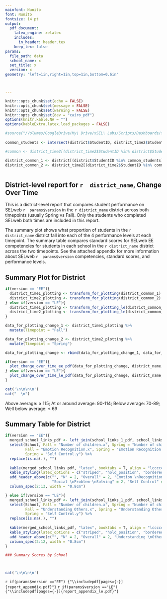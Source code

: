 ```yaml
---
mainfont: Nunito
font: Nunito
fontsize: 14 pt
output:
  pdf_document:
    latex_engine: xelatex
    includes:
      in_header: header.tex
    keep_tex: false
params: 
  file_path: data
  school_name: x
  set_title: x
  version: x
geometry: "left=1in,right=1in,top=1in,bottom=0.6in"



---
```


```r

knitr::opts_chunk$set(echo = FALSE)
knitr::opts_chunk$set(message = FALSE)
knitr::opts_chunk$set(warning = FALSE)
knitr::opts_chunk$set(dev = "cairo_pdf")
options(knitr.kable.NA = "")
options(kableExtra.latex.load_packages = FALSE)

```



```r
#source("/Volumes/GoogleDrive/My\ Drive/xSEL\ Labs/Scripts/Dashboards/flexdashboard/functions/EE/plot_change_over_time_ee_function_pdf.R")
  
common_students <- intersect(district$StudentID, district_time2$StudentID)

#common <- district_time2[(district_time2$StudentID %in% district$StudentID),]

district_common_1 <- district[(district$StudentID %in% common_students),]
district_common_2 <- district_time2[(district_time2$StudentID %in% common_students),]



```

##  District-level report for `r  district_name`, Change Over Time

This is a district-level report that compares student performance on SELweb `r  params$version` in the `r district_name` district across both timepoints (usually Spring vs Fall). Only the students who completed SELweb both times are included in this report. 

The summary plot shows what proportion of students in the `r district_name` district fall into each of the 4 performance levels at each timepoint. The summary table compares standard scores for SELweb EE competencies for students in each school in the `r district_name` district across the two timepoints. See the attached appendix for more information about SELweb `r  params$version` competencies, standard scores, and performance levels.

## Summary Plot for District
```r
if(version == "EE"){
  district_time1_plotting <- transform_for_plotting(district_common_1)
  district_time2_plotting <- transform_for_plotting(district_common_2)
} else if(version == "LE"){
  district_time1_plotting <- transform_for_plotting_le(district_common_1)
  district_time2_plotting <- transform_for_plotting_le(district_common_2)
}

data_for_plotting_change_1 <- district_time1_plotting %>% 
  mutate(Timepoint = "Fall")

data_for_plotting_change_2 <- district_time2_plotting %>% 
  mutate(Timepoint = "Spring")

data_for_plotting_change <- rbind(data_for_plotting_change_1, data_for_plotting_change_2)

if(version == "EE"){
  plot_change_over_time_ee_pdf(data_for_plotting_change, district_name, dim(district_common_2)[1])
} else if(version == "LE"){
  plot_change_over_time_le_pdf(data_for_plotting_change, district_name, dim(district_common_2)[1])
}

cat('\n\n\n\n')
cat("  \n")  
```
Above average: $\geq$ 115; At or around average: 90-114; Below average: 70-89; Well below average: $\leq$ 69

## Summary Table for District
```r

if(version == "EE"){
  merged_school_links_pdf <- left_join(school_links_1_pdf, school_links_2_pdf, by = "School") %>% 
  select(School, Fall = "Number of children.x", Spring = "Number of children.y", Fall = "Overall Score.x", Spring = "Overall Score.y",
         Fall = "Emotion Recognition.x", Spring = "Emotion Recognition.y", Fall = "Social Perspective-Taking.x", Spring = "Social Perspective-Taking.y", Fall = "Social Problem-Solving.x", Spring = "Social Problem-Solving.y", Fall = "Self Control.x",
         Spring = "Self Control.y") %>% 
  replace(is.na(.), "")
  
  kable(merged_school_links_pdf, "latex", booktabs = T, align = "lcccccccccccc", linesep = "") %>% 
  kable_styling(latex_options = c("striped", "hold_position", "bordered"), full_width = F) %>% 
  add_header_above(c("", "N" = 2, "Overall" = 2, "Emotion \nRecognition" = 2, "Social \nPerspective-\nTaking" = 2,
                     "Social \nProblem-\nSolving" = 2, "Self Control" = 2)) %>% 
  column_spec(2:13, width = "0.8cm") 

} else if(version == "LE"){
  merged_school_links_pdf <- left_join(school_links_1_pdf, school_links_2_pdf, by = "School") %>% 
  select(School, Fall = "Number of children.x", Spring = "Number of children.y", Fall = "Overall SEL.x", Spring = "Overall SEL.y",
         Fall = "Understanding Others.x", Spring = "Understanding Others.y",Fall = "Social Problem-Solving.x", Spring = "Social Problem-Solving.y", Fall = "Self Control.x",
         Spring = "Self Control.y") %>% 
  replace(is.na(.), "")
  
  kable(merged_school_links_pdf, "latex", booktabs = T, align = "lccccccccccc", linesep = "") %>% 
  kable_styling(latex_options = c("striped", "hold_position", "bordered"), full_width = F) %>% 
  add_header_above(c("", "N" = 2, "Overall" = 2, "Understanding \nOthers" = 2, "Social \nProblem-\nSolving" = 2, "Self Control" = 2)) %>% 
  column_spec(2:12, width = "0.8cm") 
}

### Summary Scores by School



cat('\n\n\n\n')

```

`r if(params$version =="EE") {"\\includepdf[pages={-}]{report_appendix.pdf}"}`
`r if(params$version =="LE") {"\\includepdf[pages={-}]{report_appendix_le.pdf}"}`

